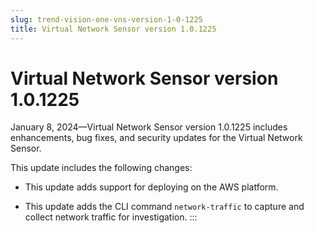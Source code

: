 ```yaml
---
slug: trend-vision-one-vns-version-1-0-1225
title: Virtual Network Sensor version 1.0.1225
---
```

# Virtual Network Sensor version 1.0.1225

January 8, 2024—Virtual Network Sensor version 1.0.1225 includes enhancements, bug fixes, and security updates for the Virtual Network Sensor.

This update includes the following changes:

- This update adds support for deploying on the AWS platform.

- This update adds the CLI command `network-traffic` to capture and collect network traffic for investigation.
:::
